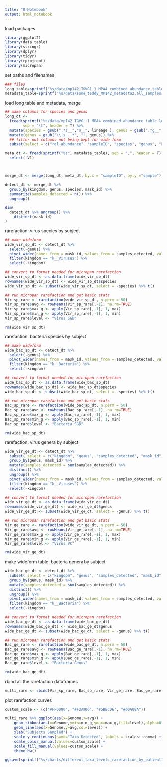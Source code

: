 ```yaml
---
title: "R Notebook"
output: html_notebook
---
```


load packages
```r
library(ggplot2)
library(data.table)
library(stringr)
library(dplyr)
library(tidyr)
library(rprojroot)
library(micropan)

```

set paths and filenames
```r
### files
long_table=sprintf("%s/data/mp142_TGVG1.1_MPA4_combined_abundance_table_longform1.tsv", find_rstudio_root_file())
metadata_table=sprintf("%s/data/some_teddy_MP142_metadata2.all_samples1.delivery.csv", find_rstudio_root_file())

```

load long table and metadata, merge 
```r
## make columns for species and genus
long_dt <- 
  fread(sprintf("%s/data/mp142_TGVG1.1_MPA4_combined_abundance_table_longform1.tsv", find_rstudio_root_file()), 
        sep = "\t", header = T) %>%
  mutate(species = gsub(".*s__","s__", lineage ), genus = gsub(".*g__","g__", lineage ), kingdom = gsub("\\|.*", "", lineage)) %>%
  mutate(genus = gsub("\\|s__.*", "", genus)) %>%
  ## filter out columns not being kept for wide form
  subset(select = c("rel_abundance", "sampleID", "species", "genus", "kingdom"))

meta_dt <- fread(sprintf("%s", metadata_table), sep = ",", header = T) %>%
  select(-V1)



merge_dt <- merge(long_dt, meta_dt, by.x = "sampleID", by.y ="sample")

detect_dt <- merge_dt %>%
  group_by(kingdom, genus, species, mask_id) %>%
  summarize(samples_detected = n()) %>%
  ungroup()

dim(
  detect_dt %>% ungroup() %>%
    distinct(mask_id)
)
```


rarefaction: virus species by subject
```r
## make wideform
wide_vir_sp_dt <- detect_dt %>%
  select(-genus) %>%
  pivot_wider(names_from = mask_id, values_from = samples_detected, values_fill = 0) %>%
  filter(kingdom == "k__Viruses") %>%
  select(-kingdom)

## convert to format needed for micropan rarefaction
wide_vir_sp_dt <- as.data.frame(wide_vir_sp_dt)
rownames(wide_vir_sp_dt) <- wide_vir_sp_dt$species
wide_vir_sp_dt <- subset(wide_vir_sp_dt, select = -species) %>% t()

## run micropan rarefaction and get basic stats
Vir_sp_rare <- rarefaction(wide_vir_sp_dt, n.perm = 50)
Vir_sp_rare$avg <- rowMeans(Vir_sp_rare[,-1], na.rm=TRUE)
Vir_sp_rare$max_g <- apply(Vir_sp_rare[,-1], 1, max)
Vir_sp_rare$min_g <- apply(Vir_sp_rare[,-1], 1, min)
Vir_sp_rare$level <- "Virus SGB"

rm(wide_vir_sp_dt)
```

rarefaction: bacteria species by subject
```r
## make wideform
wide_bac_sp_dt <- detect_dt %>%
  select(-genus) %>%
  pivot_wider(names_from = mask_id, values_from = samples_detected, values_fill = 0) %>%
  filter(kingdom == "k__Bacteria") %>%
  select(-kingdom)

## convert to format needed for micropan rarefaction
wide_bac_sp_dt <- as.data.frame(wide_bac_sp_dt)
rownames(wide_bac_sp_dt) <- wide_bac_sp_dt$species
wide_bac_sp_dt <- subset(wide_bac_sp_dt, select = -species) %>% t()

## run micropan rarefaction and get basic stats
Bac_sp_rare <- rarefaction(wide_bac_sp_dt, n.perm = 50)
Bac_sp_rare$avg <- rowMeans(Bac_sp_rare[,-1], na.rm=TRUE)
Bac_sp_rare$max_g <- apply(Bac_sp_rare[,-1], 1, max)
Bac_sp_rare$min_g <- apply(Bac_sp_rare[,-1], 1, min)
Bac_sp_rare$level <- "Bacteria SGB"

rm(wide_bac_sp_dt)
```

rarefaction: virus genera by subject
```r
wide_vir_ge_dt <- detect_dt %>%
  subset( select = c("kingdom", "genus", "samples_detected", "mask_id")) %>%
  group_by(genus, mask_id) %>%
  mutate(samples_detected = sum(samples_detected)) %>%
  distinct() %>%
  ungroup() %>%
  pivot_wider(names_from = mask_id, values_from = samples_detected, values_fill = 0) %>%
  filter(kingdom == "k__Viruses") %>%
  select(-kingdom)

## convert to format needed for micropan rarefaction
wide_vir_ge_dt <- as.data.frame(wide_vir_ge_dt)
rownames(wide_vir_ge_dt) <- wide_vir_ge_dt$genus
wide_vir_ge_dt <- subset(wide_vir_ge_dt, select = -genus) %>% t()

## run micropan rarefaction and get basic stats
Vir_ge_rare <- rarefaction(wide_vir_ge_dt, n.perm = 50)
Vir_ge_rare$avg <- rowMeans(Vir_ge_rare[,-1], na.rm=TRUE)
Vir_ge_rare$max_g <- apply(Vir_ge_rare[,-1], 1, max)
Vir_ge_rare$min_g <- apply(Vir_ge_rare[,-1], 1, min)
Vir_ge_rare$level <- "Virus VC"

rm(wide_vir_ge_dt)
```

make wideform table: bacteria genera by subject
```r
wide_bac_ge_dt <- detect_dt %>%
  subset( select = c("kingdom", "genus", "samples_detected", "mask_id")) %>%
  group_by(genus, mask_id) %>%
  mutate(samples_detected = sum(samples_detected)) %>%
  distinct() %>%
  ungroup() %>%
  pivot_wider(names_from = mask_id, values_from = samples_detected, values_fill = 0) %>%
  filter(kingdom == "k__Bacteria") %>%
  select(-kingdom)

## convert to format needed for micropan rarefaction
wide_bac_ge_dt <- as.data.frame(wide_bac_ge_dt)
rownames(wide_bac_ge_dt) <- wide_bac_ge_dt$genus
wide_bac_ge_dt <- subset(wide_bac_ge_dt, select = -genus) %>% t()

## run micropan rarefaction and get basic stats
Bac_ge_rare <- rarefaction(wide_bac_ge_dt, n.perm = 50)
Bac_ge_rare$avg <- rowMeans(Bac_ge_rare[,-1], na.rm=TRUE)
Bac_ge_rare$max_g <- apply(Bac_ge_rare[,-1], 1, max)
Bac_ge_rare$min_g <- apply(Bac_ge_rare[,-1], 1, min)
Bac_ge_rare$level <- "Bacteria Genus"

rm(wide_bac_ge_dt)
```

rbind all the rarefaction dataframes
```r
multi_rare <- rbind(Vir_sp_rare, Bac_sp_rare, Vir_ge_rare, Bac_ge_rare)

```

plot rarefaction curves
```r
custom_scale <- (c("#FF0000", "#F2AD00", "#5BBCD6", "#00A08A"))

multi_rare %>% ggplot(aes(x=Genome,y=avg)) +
	geom_ribbon(aes(x=Genome,ymin=min_g,ymax=max_g,fill=level),alpha=0.3) +
	geom_line(aes(x=Genome,y=avg,col=level)) +
	xlab("Subjects Sampled") + 
	scale_y_continuous(name="Taxa Detected", labels = scales::comma) +
	scale_color_manual(values=custom_scale) +  
	scale_fill_manual(values=custom_scale) +
	theme_bw()

ggsave(sprintf("%s/charts/different_taxa_levels_rarefaction_by_patient1.pdf", find_rstudio_root_file()), width = 5, height = 4)

```











